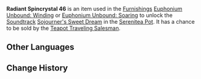 {{Item Infobox
|id           = 141046
|image        = Item Radiant Spincrystal.png
|type         = Adventure Items
|group        = Radiant Spincrystals
|rarity       = 4
|invCategory  = Precious Items
|description  = This wondrous crystal contains a certain rhythm, like something beautiful woven from delicate silk. These items can be found throughout the mainland or from merchants who collect curios. The tune held within this crystal can be revivified in your [[Serenitea Pot]] using either "[[Euphonium Unbound: Winding]]" or "[[Euphonium Unbound: Soaring]]." The tune contained within this [[Radiant Spincrystal]] is "[[Sojourner's Sweet Dream (Wangshu Night)|Sojourner's Sweet Dream]]."
|source1      = [[Chubby]]
|track        = Sojourner's Sweet Dream (Wangshu Night)
}}
'''Radiant Spincrystal 46''' is an item used in the [[Furnishings]] [[Euphonium Unbound: Winding]] or [[Euphonium Unbound: Soaring]] to unlock the [[Soundtrack]] [[Sojourner's Sweet Dream (Wangshu Night)|Sojourner's Sweet Dream]] in the [[Serenitea Pot]]. It has a chance to be sold by the [[Teapot Traveling Salesman]].

==Other Languages==
{{Other Languages
|default_hidden = 1
|en      = Radiant Spincrystal 46
|zhs     = 旋曜玉帛・其四十六
|zhs_rm  = Xuán Yào Yùbó - Qí Sìshíliù
|zht     = 旋曜玉帛・其四十六
|zht_rm  = Xuán Yào Yùbó - Qí Sìshíliù
|ja      = 旋曜玉帛・46
|ja_rm   = Sen'you Gyokuhaku - Yonjuuroku{{Assumed}}
|ko      = 빛나는 결정・46
|ko_rm   = Bitnaneun Gyeoljeong 46
|es      = Girocristal radiante (46)
|fr      = Gyrocristal radiant 46
|ru      = Лучистый кристалл {{tt|46|}}
|th      = Radiant Spincrystal 46
|vi      = Ngọc Thạch Âm Vang 46
|de      = Strahlender Drehkristall XLVI
|id      = Radiant Spincrystal 46
|pt      = Cristal Rodopiante Radiante 46
}}

==Change History==
{{Change History|2.6}}